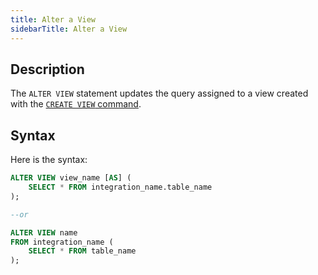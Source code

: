 ```yaml
---
title: Alter a View
sidebarTitle: Alter a View
---
```


## Description

The `ALTER VIEW` statement updates the query assigned to a view created with the [`CREATE VIEW` command](/kozmodb_sql/sql/create/view).

## Syntax

Here is the syntax:

```sql
ALTER VIEW view_name [AS] (
    SELECT * FROM integration_name.table_name
);

--or

ALTER VIEW name 
FROM integration_name (
    SELECT * FROM table_name
);
```
